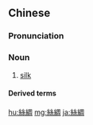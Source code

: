 ==Chinese==
{{zh-forms|s=丝绸}}

===Pronunciation===
{{zh-pron
|m=sīchóu
|c=si1 cau4
|mn=si-tiû
|cat=n
}}

===Noun===
{{zh-noun}}

# [[silk]] {{gloss|as cloth or fabric}}

====Derived terms====
{{zh-der|絲綢之路:sīchóuzhīlù|柞絲綢}}

[[hu:絲綢]]
[[mg:絲綢]]
[[ja:絲綢]]